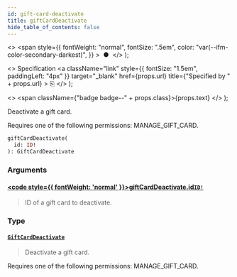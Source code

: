 ```yaml
---
id: gift-card-deactivate
title: giftCardDeactivate
hide_table_of_contents: false
---
```


  <>
    <span
      style={{
        fontWeight: "normal",
        fontSize: ".5em",
        color: "var(--ifm-color-secondary-darkest)",
      }}
    >
      &nbsp;●&nbsp;
    </span>
  </>
);

  <>
    Specification
    <a
      className="link"
      style={{ fontSize: "1.5em", paddingLeft: "4px" }}
      target="\_blank"
      href={props.url}
      title={"Specified by " + props.url}
    >
      ⎘
    </a>
  </>
);

  <>
    <span className={"badge badge--" + props.class}>{props.text}</span>
  </>
);

Deactivate a gift card.

Requires one of the following permissions: MANAGE_GIFT_CARD.

```graphql
giftCardDeactivate(
  id: ID!
): GiftCardDeactivate
```

### Arguments

#### [<code style={{ fontWeight: 'normal' }}>giftCardDeactivate.<b>id</b></code>](#)<Bullet />[`ID!`](../../api-reference/miscellaneous/scalars/id) <Badge class="secondary" text="non-null"/> <Badge class="secondary" text="scalar"/> <Badge class="secondary" text="miscellaneous"/>

> ID of a gift card to deactivate.

### Type

#### [`GiftCardDeactivate`](../../api-reference/gift-cards/objects/gift-card-deactivate) <Badge class="secondary" text="object"/> <Badge class="secondary" text="gift-cards"/>

> Deactivate a gift card.

Requires one of the following permissions: MANAGE_GIFT_CARD.

>
